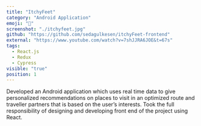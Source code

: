 ```yaml
---
title: "ItchyFeet"
category: "Android Application"
emoji: "🐾"
screenshot: "./itchyfeet.jpg"
github: "https://github.com/sedagulkesen/itchyFeet-frontend"
external: "https://www.youtube.com/watch?v=7shJJRA6JOE&t=67s"
tags:
  - React.js
  - Redux
  - Cypress
visible: "true"
position: 1
---
```


Developed an Android application which uses real time data to give personalized recommendations on places to visit in an optimized route and traveller partners that is based on the user’s interests.
Took the full responsibility of designing and developing front end of the project using React.
